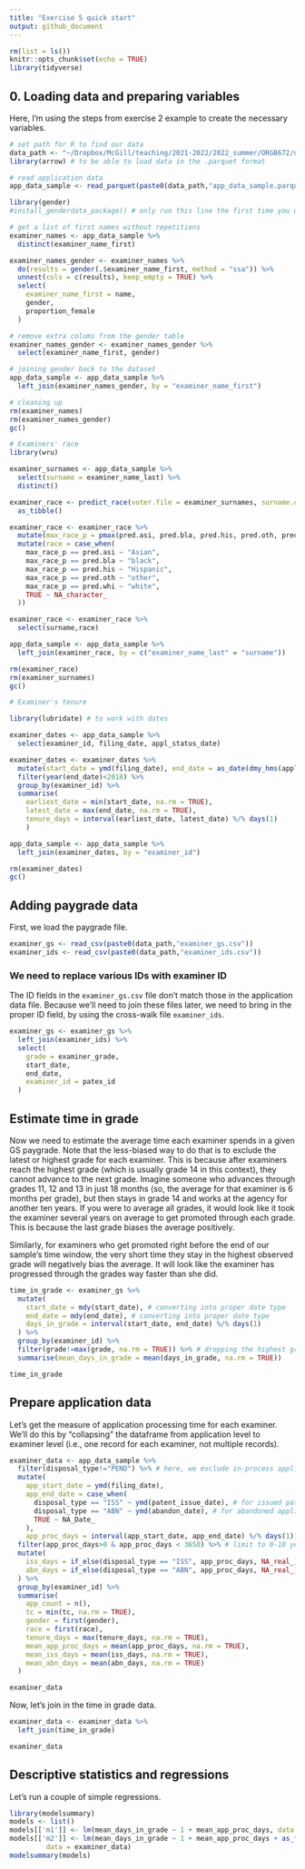 ```yaml
---
title: "Exercise 5 quick start"
output: github_document
---
```


```r
rm(list = ls())
knitr::opts_chunk$set(echo = TRUE)
library(tidyverse)
```

## 0. Loading data and preparing variables

Here, I'm using the steps from exercise 2 example to create the necessary variables.

```r
# set path for R to find our data
data_path <- "~/Dropbox/McGill/teaching/2021-2022/2022_summer/ORGB672/data/"
library(arrow) # to be able to load data in the .parquet format

# read application data
app_data_sample <- read_parquet(paste0(data_path,"app_data_sample.parquet"))

library(gender)
#install_genderdata_package() # only run this line the first time you use the package, to get data for it

# get a list of first names without repetitions
examiner_names <- app_data_sample %>% 
  distinct(examiner_name_first)

examiner_names_gender <- examiner_names %>% 
  do(results = gender(.$examiner_name_first, method = "ssa")) %>% 
  unnest(cols = c(results), keep_empty = TRUE) %>% 
  select(
    examiner_name_first = name,
    gender,
    proportion_female
  )

# remove extra colums from the gender table
examiner_names_gender <- examiner_names_gender %>% 
  select(examiner_name_first, gender)

# joining gender back to the dataset
app_data_sample <- app_data_sample %>% 
  left_join(examiner_names_gender, by = "examiner_name_first")

# cleaning up
rm(examiner_names)
rm(examiner_names_gender)
gc()

# Examiners' race
library(wru)

examiner_surnames <- app_data_sample %>% 
  select(surname = examiner_name_last) %>% 
  distinct()

examiner_race <- predict_race(voter.file = examiner_surnames, surname.only = T) %>% 
  as_tibble()

examiner_race <- examiner_race %>% 
  mutate(max_race_p = pmax(pred.asi, pred.bla, pred.his, pred.oth, pred.whi)) %>% 
  mutate(race = case_when(
    max_race_p == pred.asi ~ "Asian",
    max_race_p == pred.bla ~ "black",
    max_race_p == pred.his ~ "Hispanic",
    max_race_p == pred.oth ~ "other",
    max_race_p == pred.whi ~ "white",
    TRUE ~ NA_character_
  ))

examiner_race <- examiner_race %>% 
  select(surname,race)

app_data_sample <- app_data_sample %>% 
  left_join(examiner_race, by = c("examiner_name_last" = "surname"))

rm(examiner_race)
rm(examiner_surnames)
gc()

# Examiner's tenure

library(lubridate) # to work with dates

examiner_dates <- app_data_sample %>% 
  select(examiner_id, filing_date, appl_status_date) 

examiner_dates <- examiner_dates %>% 
  mutate(start_date = ymd(filing_date), end_date = as_date(dmy_hms(appl_status_date))) %>% 
  filter(year(end_date)<2018) %>% 
  group_by(examiner_id) %>% 
  summarise(
    earliest_date = min(start_date, na.rm = TRUE), 
    latest_date = max(end_date, na.rm = TRUE),
    tenure_days = interval(earliest_date, latest_date) %/% days(1)
    )

app_data_sample <- app_data_sample %>% 
  left_join(examiner_dates, by = "examiner_id")

rm(examiner_dates)
gc()


```
## Adding paygrade data

First, we load the paygrade file.

```r
examiner_gs <- read_csv(paste0(data_path,"examiner_gs.csv"))
examiner_ids <- read_csv(paste0(data_path,"examiner_ids.csv"))

```

### We need to replace various IDs with examiner ID

The ID fields in the `examiner_gs.csv` file don't match those in the application data file. Because we'll need to join these files later, we need to bring in the proper ID field, by using the cross-walk file `examiner_ids`.

```r
examiner_gs <- examiner_gs %>% 
  left_join(examiner_ids) %>% 
  select(
    grade = examiner_grade,
    start_date,
    end_date,
    examiner_id = patex_id
  )
```

## Estimate time in grade

Now we need to estimate the average time each examiner spends in a given GS paygrade. Note that the less-biased way to do that is to exclude the latest or highest grade for each examiner. This is because after examiners reach the highest grade (which is usually grade 14 in this context), they cannot advance to the next grade. Imagine someone who advances through grades 11, 12 and 13 in just 18 months (so, the average for that examiner is 6 months per grade), but then stays in grade 14 and works at the agency for another ten years. If you were to average all grades, it would look like it took the examiner several years on average to get promoted through each grade. This is because the last grade biases the average positively. 

Similarly, for examiners who get promoted right before the end of our sample's time window, the very short time they stay in the highest observed grade will negatively bias the average. It will look like the examiner has progressed through the grades way faster than she did.

```r
time_in_grade <- examiner_gs %>% 
  mutate(
    start_date = mdy(start_date), # converting into proper date type
    end_date = mdy(end_date), # converting into proper date type
    days_in_grade = interval(start_date, end_date) %/% days(1)
  ) %>% 
  group_by(examiner_id) %>% 
  filter(grade!=max(grade, na.rm = TRUE)) %>% # dropping the highest grade record
  summarise(mean_days_in_grade = mean(days_in_grade, na.rm = TRUE))

time_in_grade
```

## Prepare application data

Let's get the measure of application processing time for each examiner. We'll do this by "collapsing" the dataframe from application level to examiner level (i.e., one record for each examiner, not multiple records).

```r
examiner_data <- app_data_sample %>% 
  filter(disposal_type!="PEND") %>% # here, we exclude in-process applications
  mutate(
    app_start_date = ymd(filing_date),
    app_end_date = case_when(
      disposal_type == "ISS" ~ ymd(patent_issue_date), # for issued patents
      disposal_type == "ABN" ~ ymd(abandon_date), # for abandoned applications
      TRUE ~ NA_Date_
    ),
    app_proc_days = interval(app_start_date, app_end_date) %/% days(1)) %>% 
  filter(app_proc_days>0 & app_proc_days < 3650) %>% # limit to 0-10 years
  mutate(
    iss_days = if_else(disposal_type == "ISS", app_proc_days, NA_real_),
    abn_days = if_else(disposal_type == "ABN", app_proc_days, NA_real_)
  ) %>% 
  group_by(examiner_id) %>% 
  summarise(
    app_count = n(),
    tc = min(tc, na.rm = TRUE),
    gender = first(gender),
    race = first(race),
    tenure_days = max(tenure_days, na.rm = TRUE),
    mean_app_proc_days = mean(app_proc_days, na.rm = TRUE),
    mean_iss_days = mean(iss_days, na.rm = TRUE),
    mean_abn_days = mean(abn_days, na.rm = TRUE)
  )

examiner_data
```

Now, let's join in the time in grade data.

```r
examiner_data <- examiner_data %>% 
  left_join(time_in_grade)

examiner_data
```

## Descriptive statistics and regressions

Let's run a couple of simple regressions.

```r
library(modelsummary)
models <- list()
models[['m1']] <- lm(mean_days_in_grade ~ 1 + mean_app_proc_days, data = examiner_data) 
models[['m2']] <- lm(mean_days_in_grade ~ 1 + mean_app_proc_days + as_factor(gender), 
         data = examiner_data) 
modelsummary(models)
```

